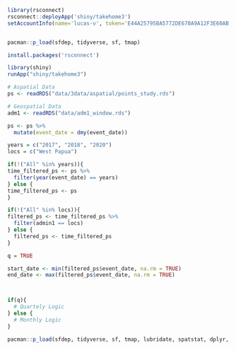 ```r
library(rsconnect)
rsconnect::deployApp('shiny/takehome3')
setAccountInfo(name='lucas-v', token='E44A25795BA5772DE670A9A12F3E60AB', secret='CmGPPaQGtlSmFkHoh8/NFUVG0JYjGRIVlz2UEwhN')


pacman::p_load(sfdep, tidyverse, sf, tmap)

install.packages('rsconnect')


```

```r
library(shiny) 
runApp("shiny/takehome3")
```

```r
# Aspatial Data
ps <- readRDS("data/3data/aspatial/points_study.rds")

# Geospatial Data 
adm1 <- readRDS("data/adm1_window.rds")

ps <- ps %>%
  mutate(event_date = dmy(event_date))
```

```r
years = c("2017", "2018", "2020")
locs = c("West Papua")

if(!("All" %in% years)){
time_filtered_ps <- ps %>%
  filter(year(event_date) == years)
} else {
time_filtered_ps <- ps
}

if(!("All" %in% locs)){
filtered_ps <- time_filtered_ps %>%
  filter(admin1 == locs)
} else {
  filtered_ps <- time_filtered_ps
}
```

```r
q = TRUE

start_date <- min(filtered_ps$event_date, na.rm = TRUE)
end_date <- max(filtered_ps$event_date, na.rm = TRUE)



if(q){
  # Quartely Logic
} else {
  # Monthly Logic
}
```

```r
pacman::p_load(sfdep, tidyverse, sf, tmap, lubridate, spatstat, dplyr, ggplot2, viridis, magick, raster, sparr, rmapshaper)
```
